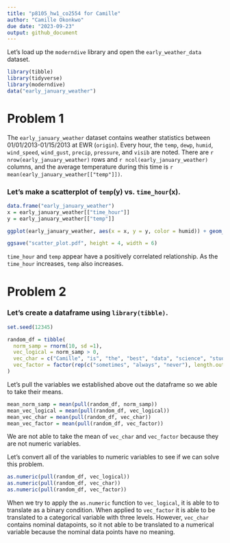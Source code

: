 ```yaml
---
title: "p8105_hw1_co2554 for Camille"
author: "Camille Okonkwo"
due date: "2023-09-23"
output: github_document
---
```


Let's load up the `moderndive` library and open the `early_weather_data` dataset. 

```r
library(tibble)
library(tidyverse)
library(moderndive)
data("early_january_weather")
```

# Problem 1

The `early_january_weather` dataset contains weather statistics between 01/01/2013-01/15/2013 at EWR (`origin`). Every hour, the `temp`, `dewp`, `humid`, `wind_speed`, `wind_gust`, `precip`, `pressure`, and `visib` are noted. There are   `r nrow(early_january_weather)` rows and `r ncol(early_january_weather)` columns, and the average temperature during this time is `r mean(early_january_weather[["temp"]])`.

### Let's make a scatterplot of `temp`(y) vs. `time_hour`(x).

```r
data.frame("early_january_weather")
x = early_january_weather[["time_hour"]]
y = early_january_weather[["temp"]]

ggplot(early_january_weather, aes(x = x, y = y, color = humid)) + geom_point()

ggsave("scatter_plot.pdf", height = 4, width = 6)
```

`time_hour` and `temp` appear have a positively correlated relationship. As the `time_hour` increases, `temp` also increases.

# Problem 2

### Let's create a dataframe using `library(tibble)`.

```r
set.seed(12345)

random_df = tibble(
  norm_samp = rnorm(10, sd =1),
  vec_logical = norm_samp > 0,
  vec_char = c("Camille", "is", "the", "best", "data", "science", "student", "at", "Columbia", "University"),
  vec_factor = factor(rep(c("sometimes", "always", "never"), length.out = 10))
)
```

Let's pull the variables we established above out the dataframe so we able to take their means.

```r
mean_norm_samp = mean(pull(random_df, norm_samp))
mean_vec_logical = mean(pull(random_df, vec_logical))
mean_vec_char = mean(pull(random_df, vec_char))
mean_vec_factor = mean(pull(random_df, vec_factor))
```

We are not able to take the mean of `vec_char` and `vec_factor` because they are not numeric variables. 

Let's convert all of the variables to numeric variables to see if we can solve this problem. 

```r
as.numeric(pull(random_df, vec_logical))
as.numeric(pull(random_df, vec_char))
as.numeric(pull(random_df, vec_factor))
```

When we try to apply the `as.numeric` function to `vec_logical`, it is able to to translate as a binary condition. When applied to `vec_factor` it is able to be translated to a categorical variable with three levels. However, `vec_char` contains nominal datapoints, so it not able to be translated to a numerical variable because the nominal data points have no meaning. 
